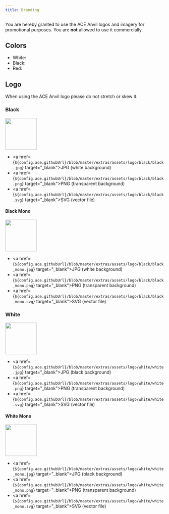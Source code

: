 ```yaml
---
title: Branding
---
```




You are hereby granted to use the ACE Anvil logos and imagery for promotional purposes. You are **not** allowed to use it commercially.

## Colors

- <BrandingColorBox colorHex="#ffffff">White:</BrandingColorBox>
- <BrandingColorBox colorHex="#000000">Black:</BrandingColorBox>
- <BrandingColorBox colorHex="#ba2619">Red:</BrandingColorBox>

## Logo

When using the ACE Anvil logo please do not stretch or skew it.

### Black

<div class="not-content">
  <img class="bg-white" src={logoblack.src} height="100" />
</div>

- <a href={`${config.ace.githubUrl}/blob/master/extras/assets/logo/black/black.jpg`} target="_blank">JPG (white background)</a>
- <a href={`${config.ace.githubUrl}/blob/master/extras/assets/logo/black/black.png`} target="_blank">PNG (transparent background)</a>
- <a href={`${config.ace.githubUrl}/blob/master/extras/assets/logo/black/black.svg`} target="_blank">SVG (vector file)</a>

#### Black Mono

<div class="not-content">
  <img class="bg-white" src={logoblackmono.src} height="100" />
</div>

- <a href={`${config.ace.githubUrl}/blob/master/extras/assets/logo/black/black_mono.jpg`} target="_blank">JPG (white background)</a>
- <a href={`${config.ace.githubUrl}/blob/master/extras/assets/logo/black/black_mono.png`} target="_blank">PNG (transparent background)</a>
- <a href={`${config.ace.githubUrl}/blob/master/extras/assets/logo/black/black_mono.svg`} target="_blank">SVG (vector file)</a>

### White

<div class="not-content">
  <img class="bg-black" src={logowhite.src} height="100" />
</div>

- <a href={`${config.ace.githubUrl}/blob/master/extras/assets/logo/white/white.jpg`} target="_blank">JPG (black background)</a>
- <a href={`${config.ace.githubUrl}/blob/master/extras/assets/logo/white/white.png`} target="_blank">PNG (transparent background)</a>
- <a href={`${config.ace.githubUrl}/blob/master/extras/assets/logo/white/white.svg`} target="_blank">SVG (vector file)</a>

#### White Mono

<div class="not-content">
  <img class="bg-black" src={logowhitemono.src} height="100" />
</div>

- <a href={`${config.ace.githubUrl}/blob/master/extras/assets/logo/white/white_mono.jpg`} target="_blank">JPG (black background)</a>
- <a href={`${config.ace.githubUrl}/blob/master/extras/assets/logo/white/white_mono.png`} target="_blank">PNG (transparent background)</a>
- <a href={`${config.ace.githubUrl}/blob/master/extras/assets/logo/white/white_mono.svg`} target="_blank">SVG (vector file)</a>
